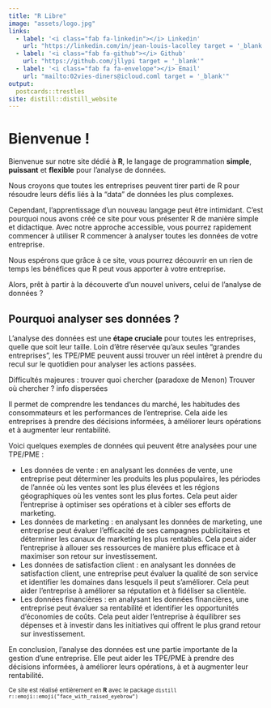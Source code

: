 ```yaml
---
title: "R Libre"
image: "assets/logo.jpg"
links:
  - label: '<i class="fab fa-linkedin"></i> Linkedin'
    url: "https://linkedin.com/in/jean-louis-lacolley target = '_blank'"
  - label: '<i class="fab fa-github"></i> Github'
    url: "https://github.com/jllypi target = '_blank'"
  - label: '<i class="fab fa fa-envelope"></i> Email'
    url: "mailto:02vies-diners@icloud.coml target = '_blank'"
output:
  postcards::trestles
site: distill::distill_website
---
```


# Bienvenue !

Bienvenue sur notre site dédié à **R**, le langage de programmation **simple**, **puissant** et **flexible** pour l'analyse de données. 

Nous croyons que toutes les entreprises peuvent tirer parti de R pour résoudre leurs défis liés à la "data" de données les plus complexes. 

Cependant, l'apprentissage d'un nouveau langage peut être intimidant. C'est pourquoi nous avons créé ce site pour vous présenter R de manière simple et didactique. 
Avec notre approche accessible, vous pourrez rapidement commencer à utiliser R commencer à analyser toutes les données de votre entreprise.

Nous espérons que grâce à ce site, vous pourrez découvrir en un rien de temps les bénéfices que R peut vous apporter à votre entreprise. 

Alors, prêt à partir à la découverte d'un nouvel univers, celui de l'analyse de données ?



## Pourquoi analyser ses données ?

L'analyse des données est une **étape cruciale** pour toutes les entreprises, quelle que soit leur taille. Loin d'être réservée qu'aux seules "grandes entreprises", les TPE/PME peuvent aussi trouver un réel intêret à prendre du recul sur le quotidien pour analyser les actions passées.

Difficultés majeures : 
trouver quoi chercher (paradoxe de Menon)
Trouver où chercher ? info dispersées 


Il permet de comprendre les tendances du marché, les habitudes des consommateurs et les performances de l'entreprise. Cela aide les entreprises à prendre des décisions informées, à améliorer leurs opérations et à augmenter leur rentabilité.

Voici quelques exemples de données qui peuvent être analysées pour une TPE/PME :

  - Les données de vente : en analysant les données de vente, une entreprise peut déterminer les produits les plus populaires, les périodes de l'année où les ventes sont les plus élevées et les régions géographiques où les ventes sont les plus fortes. Cela peut aider l'entreprise à optimiser ses opérations et à cibler ses efforts de marketing.
  - Les données de marketing : en analysant les données de marketing, une entreprise peut évaluer l'efficacité de ses campagnes publicitaires et déterminer les canaux de marketing les plus rentables. Cela peut aider l'entreprise à allouer ses ressources de manière plus efficace et à maximiser son retour sur investissement.
  - Les données de satisfaction client : en analysant les données de satisfaction client, une entreprise peut évaluer la qualité de son service et identifier les domaines dans lesquels il peut s'améliorer. Cela peut aider l'entreprise à améliorer sa réputation et à fidéliser sa clientèle.
  - Les données financières : en analysant les données financières, une entreprise peut évaluer sa rentabilité et identifier les opportunités d'économies de coûts. Cela peut aider l'entreprise à équilibrer ses dépenses et à investir dans les initiatives qui offrent le plus grand retour sur investissement.


En conclusion, l'analyse des données est une partie importante de la gestion d'une entreprise. Elle peut aider les TPE/PME à prendre des décisions informées, à améliorer leurs opérations, à et à augmenter leur rentabilité.


<small> Ce site est réalisé entièrement en **R** avec le package `distill` ``r::emoji::emoji("face_with_raised_eyebrow")`` </small>